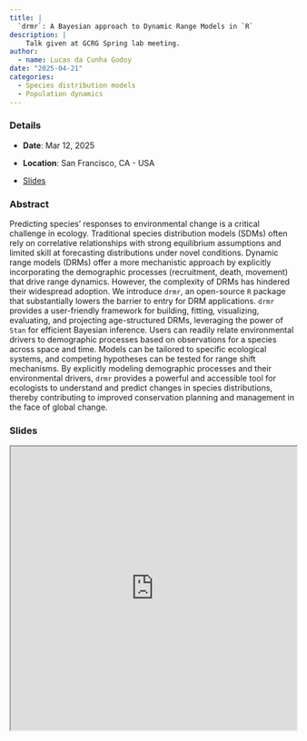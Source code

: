 ```yaml
---
title: |
  `drmr`: A Bayesian approach to Dynamic Range Models in `R`
description: |
    Talk given at GCRG Spring lab meeting.
author: 
  - name: Lucas da Cunha Godoy
date: "2025-04-21"
categories:
  - Species distribution models
  - Population dynamics
---
```


### Details

* **Date**: Mar 12, 2025

* **Location**: San Francisco, CA - USA

* [Slides](https://lcgodoy.me/slides/2025-slmdrmr)

### Abstract

Predicting species' responses to environmental change is a critical challenge in
ecology. Traditional species distribution models (SDMs) often rely on
correlative relationships with strong equilibrium assumptions and limited skill
at forecasting distributions under novel conditions. Dynamic range models (DRMs)
offer a more mechanistic approach by explicitly incorporating the demographic
processes (recruitment, death, movement) that drive range dynamics. However, the
complexity of DRMs has hindered their widespread adoption. We introduce `drmr`,
an open-source `R` package that substantially lowers the barrier to entry for
DRM applications. `drmr` provides a user-friendly framework for building,
fitting, visualizing, evaluating, and projecting age-structured DRMs, leveraging
the power of `Stan` for efficient Bayesian inference. Users can readily relate
environmental drivers to demographic processes based on observations for a
species across space and time. Models can be tailored to specific ecological
systems, and competing hypotheses can be tested for range shift mechanisms.  By
explicitly modeling demographic processes and their environmental drivers,
`drmr` provides a powerful and accessible tool for ecologists to understand and
predict changes in species distributions, thereby contributing to improved
conservation planning and management in the face of global change.

### Slides

```{=html}
<iframe width="100%" height="500" src="https://lcgodoy.me/slides/2025-slmdrmr" title="Slides"></iframe>
```
